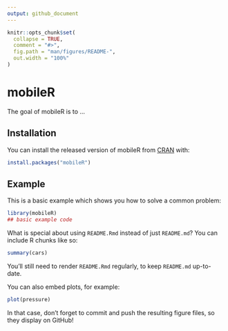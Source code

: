 ```yaml
---
output: github_document
---
```


<!-- README.md is generated from README.Rmd. Please edit that file -->

```r
knitr::opts_chunk$set(
  collapse = TRUE,
  comment = "#>",
  fig.path = "man/figures/README-",
  out.width = "100%"
)
```

# mobileR

<!-- badges: start -->
<!-- badges: end -->

The goal of mobileR is to ...

## Installation

You can install the released version of mobileR from [CRAN](https://CRAN.R-project.org) with:

``` r
install.packages("mobileR")
```

## Example

This is a basic example which shows you how to solve a common problem:

```r
library(mobileR)
## basic example code
```

What is special about using `README.Rmd` instead of just `README.md`? You can include R chunks like so:

```r
summary(cars)
```

You'll still need to render `README.Rmd` regularly, to keep `README.md` up-to-date.

You can also embed plots, for example:

```r
plot(pressure)
```

In that case, don't forget to commit and push the resulting figure files, so they display on GitHub!
